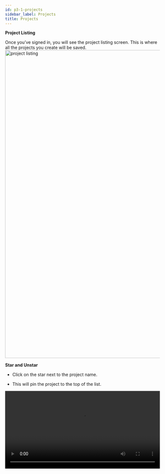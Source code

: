 ```yaml
---
id: p3-1-projects
sidebar_label: Projects
title: Projects
---
```


**Project Listing**

Once you’ve signed in, you will see the project listing screen. This is where all the projects you create will be saved. 
<img src="/AutographaV2-1-0/project-listing.png"  width="1000px" alt="project listing"/>

**Star and Unstar**

- Click on the star next to the project name. 			

- ​This will pin the project to the top of the list.

<video controls src="/assets/staring-project.mov" width="100%" type="video/mov"/>



**Searching and Sorting**

**Searching**

The user can search for the project by typing its name, flavour or language name  into the search box in the top navigation bar.

**Sorting**

The projects in Scribe can be sorted in the following ways.

- Project name (Projects are sorted alphabetically from A-Z and Z-A)
- Language name (In alphabetical order, it lists each language group)
- Flavour (It groups the same flavours together after sorting)
- Created Date (Sorts the projects from old to new and new to old, based on the date they were created.)
- Last Viewed (Organises the projects in order of last viewed to recent viewed and vice versa)